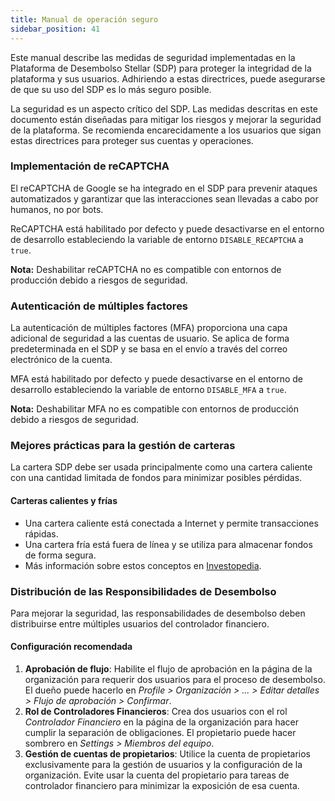```yaml
---
title: Manual de operación seguro
sidebar_position: 41
---
```


Este manual describe las medidas de seguridad implementadas en la Plataforma de Desembolso Stellar (SDP) para proteger la integridad de la plataforma y sus usuarios. Adhiriendo a estas directrices, puede asegurarse de que su uso del SDP es lo más seguro posible.

La seguridad es un aspecto crítico del SDP. Las medidas descritas en este documento están diseñadas para mitigar los riesgos y mejorar la seguridad de la plataforma. Se recomienda encarecidamente a los usuarios que sigan estas directrices para proteger sus cuentas y operaciones.

### Implementación de reCAPTCHA

El reCAPTCHA de Google se ha integrado en el SDP para prevenir ataques automatizados y garantizar que las interacciones sean llevadas a cabo por humanos, no por bots.

ReCAPTCHA está habilitado por defecto y puede desactivarse en el entorno de desarrollo estableciendo la variable de entorno `DISABLE_RECAPTCHA` a `true`.

**Nota:** Deshabilitar reCAPTCHA no es compatible con entornos de producción debido a riesgos de seguridad.

### Autenticación de múltiples factores

La autenticación de múltiples factores (MFA) proporciona una capa adicional de seguridad a las cuentas de usuario. Se aplica de forma predeterminada en el SDP y se basa en el envío a través del correo electrónico de la cuenta.

MFA está habilitado por defecto y puede desactivarse en el entorno de desarrollo estableciendo la variable de entorno `DISABLE_MFA` a `true`.

**Nota:** Deshabilitar MFA no es compatible con entornos de producción debido a riesgos de seguridad.

### Mejores prácticas para la gestión de carteras

La cartera SDP debe ser usada principalmente como una cartera caliente con una cantidad limitada de fondos para minimizar posibles pérdidas.

#### Carteras calientes y frías

- Una cartera caliente está conectada a Internet y permite transacciones rápidas.
- Una cartera fría está fuera de línea y se utiliza para almacenar fondos de forma segura.
- Más información sobre estos conceptos en [Investopedia](https://www.investopedia.com/hot-wallet-vs-frd-wallet-7098461).

### Distribución de las Responsibilidades de Desembolso

Para mejorar la seguridad, las responsabilidades de desembolso deben distribuirse entre múltiples usuarios del controlador financiero.

#### Configuración recomendada

1. **Aprobación de flujo**: Habilite el flujo de aprobación en la página de la organización para requerir dos usuarios para el proceso de desembolso. El dueño puede hacerlo en _Profile > Organización > ... > Editar detalles > Flujo de aprobación > Confirmar_.
2. **Rol de Controladores Financieros**: Crea dos usuarios con el rol _Controlador Financiero_ en la página de la organización para hacer cumplir la separación de obligaciones. El propietario puede hacer sombrero en _Settings > Miembros del equipo_.
3. **Gestión de cuentas de propietarios**: Utilice la cuenta de propietarios exclusivamente para la gestión de usuarios y la configuración de la organización. Evite usar la cuenta del propietario para tareas de controlador financiero para minimizar la exposición de esa cuenta.
